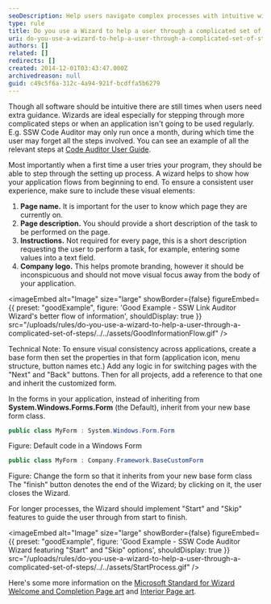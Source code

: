 ```yaml
---
seoDescription: Help users navigate complex processes with intuitive wizards that guide them through setup and configuration.
type: rule
title: Do you use a Wizard to help a user through a complicated set of steps?
uri: do-you-use-a-wizard-to-help-a-user-through-a-complicated-set-of-steps
authors: []
related: []
redirects: []
created: 2014-12-01T03:43:47.000Z
archivedreason: null
guid: c49c5f6a-312c-4a94-921f-bcdffa5b6279
---
```


Though all software should be intuitive there are still times when users need extra guidance. Wizards are ideal especially for stepping through more complicated steps or when an application isn't going to be used regularly. E.g. SSW Code Auditor may only run once a month, during which time the user may forget all the steps involved. You can see an example of all the relevant steps at [Code Auditor User Guide](http://www.ssw.com.au/ssw/CodeAuditor/UserGuide.aspx).

Most importantly when a first time a user tries your program, they should be able to step through the setting up process. A wizard helps to show how your application flows from beginning to end.
To ensure a consistent user experience, make sure to include these visual elements:

1. **Page name.** It is important for the user to know which page they
   are currently on.
2. **Page description.** You should provide a short description of the
   task to be performed on the page.
3. **Instructions.** Not required for every page, this is a short description
   requesting the user to perform a task, for example, entering some values into a
   text field.
4. **Company logo.** This helps promote branding, however it should be
   inconspicuous and should not move visual focus away from the body of your application.

<imageEmbed
  alt="Image"
  size="large"
  showBorder={false}
  figureEmbed={{
    preset: "goodExample",
    figure: 'Good Example - SSW Link Auditor Wizard\'s                                 better flow of information',
    shouldDisplay: true
  }}
  src="/uploads/rules/do-you-use-a-wizard-to-help-a-user-through-a-complicated-set-of-steps/../../assets/GoodInformationFlow.gif"
/>

Technical Note: To ensure visual consistency across applications, create a base form then set the properties in that form (application icon, menu structure, button names etc.) Add any logic in for switching pages with the "Next" and "Back" buttons. Then for all projects, add a reference to that one and inherit the customized form.

In the forms in your application, instead of inheriting from **System.Windows.Forms.Form** (the Default), inherit from your new base form class.

```csharp
public class MyForm : System.Windows.Form.Form
```

Figure: Default code in a Windows Form

```csharp
public class MyForm : Company.Framework.BaseCustomForm
```

Figure: Change the form so that it inherits from your new base form class
The "finish" button denotes the end of the Wizard; by clicking on it, the user closes the Wizard.

For longer processes, the Wizard should implement "Start" and "Skip" features to guide the user through from start to finish.

<imageEmbed
  alt="Image"
  size="large"
  showBorder={false}
  figureEmbed={{
    preset: "goodExample",
    figure: 'Good Example - SSW Code Auditor Wizard featuring                                 "Start" and "Skip" options',
    shouldDisplay: true
  }}
  src="/uploads/rules/do-you-use-a-wizard-to-help-a-user-through-a-complicated-set-of-steps/../../assets/StartProcess.gif"
/>

Here's some more information on the [Microsoft Standard for Wizard Welcome and Completion Page art](http://www.ssw.com.au/ssw/Redirect/Microsoft/wizard.htm) and [Interior Page art](http://www.ssw.com.au/ssw/Redirect/Microsoft/wizard2.htm).